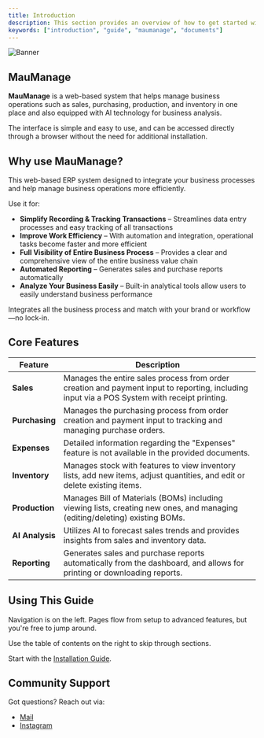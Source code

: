 ```yaml
---
title: Introduction
description: This section provides an overview of how to get started with the MauManage Enterprise.
keywords: ["introduction", "guide", "maumanage", "documents"]
---
```


![Banner](/images/banner.png "Documents")

## MauManage

**MauManage** is a web-based system that helps manage business operations such as sales, purchasing, production, and inventory in one place
and also equipped with Al technology for business analysis.

The interface is simple and easy to use, and can be accessed directly through a browser without the need for additional installation.

<CardGrid>
  <Card
    subtitle="Instructions"
    title="Installation"
    description="Follow the quick start guide to install MauManage and get up and running."
    href="/docs/basic-setup/installation"
  />
  <Card
    subtitle="Guide"
    title="Authentications"
    description="Learn about our authentications feature including rbac, user management and account."
    href="/docs/RBAC"
  />
  <Card
    subtitle="Guide"
    title="Functions"
    description="Learn about our ERP core functions from sales, purchase, and other else."
    href="/docs/sales"
  />
</CardGrid>

## Why use MauManage?

This web-based ERP system designed to integrate your business processes and help manage business operations more efficiently.

Use it for:

- **Simplify Recording & Tracking Transactions** – Streamlines data entry processes and easy tracking of all transactions
- **Improve Work Efficiency** – With automation and integration, operational tasks become faster and more efficient
- **Full Visibility of Entire Business Process** – Provides a clear and comprehensive view of the entire business value chain
- **Automated Reporting** – Generates sales and purchase reports automatically
- **Analyze Your Business Easily** – Built-in analytical tools allow users to easily understand business performance

Integrates all the business process and match with your brand or workflow—no lock-in.

## Core Features

| Feature                              | Description                                                                 |
| ------------------------------------ | --------------------------------------------------------------------------- |
| **Sales**            | Manages the entire sales process from order creation and payment input to reporting, including input via a POS System with receipt printing.           |
| **Purchasing**              | Manages the purchasing process from order creation and payment input to tracking and managing purchase orders.                 |
| **Expenses**                     | Detailed information regarding the "Expenses" feature is not available in the provided documents.                         |
| **Inventory**                           | Manages stock with features to view inventory lists, add new items, adjust quantities, and edit or delete existing items.                          |
| **Production**                | Manages Bill of Materials (BOMs) including viewing lists, creating new ones, and managing (editing/deleting) existing BOMs.                               |
| **AI Analysis**                    | Utilizes AI to forecast sales trends and provides insights from sales and inventory data.                                    |
| **Reporting**                     | Generates sales and purchase reports automatically from the dashboard, and allows for printing or downloading reports.                        |

## Using This Guide

Navigation is on the left. Pages flow from setup to advanced features, but you're free to jump around.

Use the table of contents on the right to skip through sections.

Start with the [Installation Guide](/docs/basic-setup/installation).

## Community Support

Got questions? Reach out via:

- [Mail](https://maumanage.official@gmail.com)
- [Instagram](https://instagram.com/maumanage)
